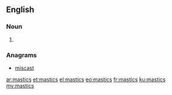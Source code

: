 ==English==

===Noun===
{{head|en|plural}}

# {{plural of|mastic|lang=en}}

===Anagrams===
* [[miscast#English|miscast]]

[[ar:mastics]]
[[et:mastics]]
[[el:mastics]]
[[eo:mastics]]
[[fr:mastics]]
[[ku:mastics]]
[[my:mastics]]